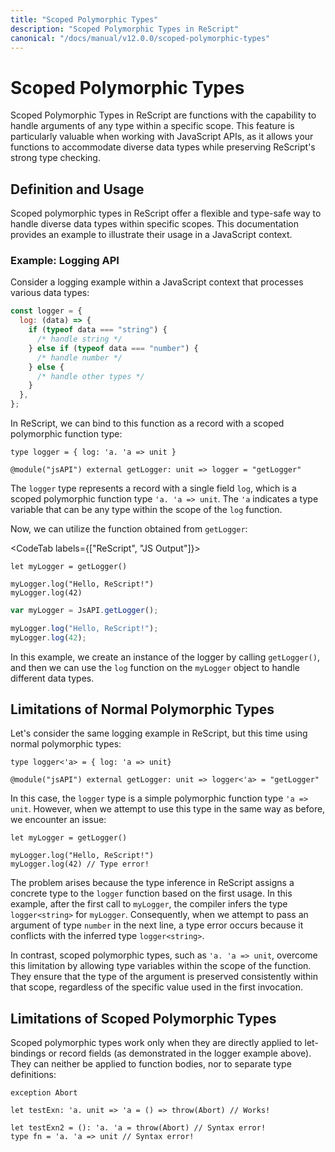 ```yaml
---
title: "Scoped Polymorphic Types"
description: "Scoped Polymorphic Types in ReScript"
canonical: "/docs/manual/v12.0.0/scoped-polymorphic-types"
---
```


# Scoped Polymorphic Types

Scoped Polymorphic Types in ReScript are functions with the capability to handle arguments of any type within a specific scope. This feature is particularly valuable when working with JavaScript APIs, as it allows your functions to accommodate diverse data types while preserving ReScript's strong type checking.

## Definition and Usage

Scoped polymorphic types in ReScript offer a flexible and type-safe way to handle diverse data types within specific scopes. This documentation provides an example to illustrate their usage in a JavaScript context.

### Example: Logging API

Consider a logging example within a JavaScript context that processes various data types:

```js
const logger = {
  log: (data) => {
    if (typeof data === "string") {
      /* handle string */
    } else if (typeof data === "number") {
      /* handle number */
    } else {
      /* handle other types */
    }
  },
};
```

In ReScript, we can bind to this function as a record with a scoped polymorphic function type:

```res prelude
type logger = { log: 'a. 'a => unit }

@module("jsAPI") external getLogger: unit => logger = "getLogger"
```

The `logger` type represents a record with a single field `log`, which is a scoped polymorphic function type `'a. 'a => unit`. The `'a` indicates a type variable that can be any type within the scope of the `log` function.

Now, we can utilize the function obtained from `getLogger`:

<CodeTab labels={["ReScript", "JS Output"]}>

```res example
let myLogger = getLogger()

myLogger.log("Hello, ReScript!")
myLogger.log(42)
```

```js
var myLogger = JsAPI.getLogger();

myLogger.log("Hello, ReScript!");
myLogger.log(42);
```

</CodeTab>

In this example, we create an instance of the logger by calling `getLogger()`, and then we can use the `log` function on the `myLogger` object to handle different data types.

## Limitations of Normal Polymorphic Types

Let's consider the same logging example in ReScript, but this time using normal polymorphic types:

```res
type logger<'a> = { log: 'a => unit}

@module("jsAPI") external getLogger: unit => logger<'a> = "getLogger"
```

In this case, the `logger` type is a simple polymorphic function type `'a => unit`. However, when we attempt to use this type in the same way as before, we encounter an issue:

```res
let myLogger = getLogger()

myLogger.log("Hello, ReScript!")
myLogger.log(42) // Type error!
```

The problem arises because the type inference in ReScript assigns a concrete type to the `logger` function based on the first usage. In this example, after the first call to `myLogger`, the compiler infers the type `logger<string>` for `myLogger`. Consequently, when we attempt to pass an argument of type `number` in the next line, a type error occurs because it conflicts with the inferred type `logger<string>`.

In contrast, scoped polymorphic types, such as `'a. 'a => unit`, overcome this limitation by allowing type variables within the scope of the function. They ensure that the type of the argument is preserved consistently within that scope, regardless of the specific value used in the first invocation.

## Limitations of Scoped Polymorphic Types

Scoped polymorphic types work only when they are directly applied to let-bindings or record fields (as demonstrated in the logger example above). They can neither be applied to function bodies, nor to separate type definitions:

```res
exception Abort

let testExn: 'a. unit => 'a = () => throw(Abort) // Works!

let testExn2 = (): 'a. 'a = throw(Abort) // Syntax error!
type fn = 'a. 'a => unit // Syntax error!
```

